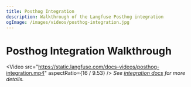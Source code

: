 ```yaml
---
title: Posthog Integration
description: Walkthrough of the Langfuse Posthog integration
ogImage: /images/videos/posthog-integration.jpg
---
```


# Posthog Integration Walkthrough

<Video
  src="https://static.langfuse.com/docs-videos/posthog-integration.mp4"
  aspectRatio={16 / 9.53}
/>
<span>
  _See [integration docs](/integrations/analytics/posthog) for more details._
</span>
